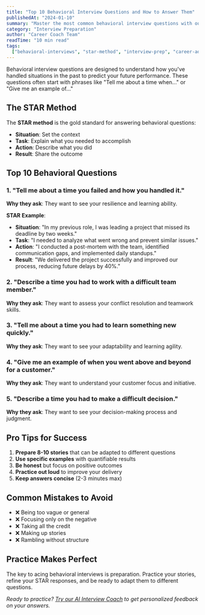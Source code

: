 ```yaml
---
title: "Top 10 Behavioral Interview Questions and How to Answer Them"
publishedAt: "2024-01-10"
summary: "Master the most common behavioral interview questions with our proven STAR method framework and example answers that will impress any interviewer."
category: "Interview Preparation"
author: "Career Coach Team"
readTime: "10 min read"
tags:
  ["behavioral-interviews", "star-method", "interview-prep", "career-advice"]
---
```


Behavioral interview questions are designed to understand how you've handled situations in the past to predict your future performance. These questions often start with phrases like "Tell me about a time when..." or "Give me an example of..."

## The STAR Method

The **STAR method** is the gold standard for answering behavioral questions:

- **Situation**: Set the context
- **Task**: Explain what you needed to accomplish
- **Action**: Describe what you did
- **Result**: Share the outcome

## Top 10 Behavioral Questions

### 1. "Tell me about a time you failed and how you handled it."

**Why they ask**: They want to see your resilience and learning ability.

**STAR Example**:

- **Situation**: "In my previous role, I was leading a project that missed its deadline by two weeks."
- **Task**: "I needed to analyze what went wrong and prevent similar issues."
- **Action**: "I conducted a post-mortem with the team, identified communication gaps, and implemented daily standups."
- **Result**: "We delivered the project successfully and improved our process, reducing future delays by 40%."

### 2. "Describe a time you had to work with a difficult team member."

**Why they ask**: They want to assess your conflict resolution and teamwork skills.

### 3. "Tell me about a time you had to learn something new quickly."

**Why they ask**: They want to see your adaptability and learning agility.

### 4. "Give me an example of when you went above and beyond for a customer."

**Why they ask**: They want to understand your customer focus and initiative.

### 5. "Describe a time you had to make a difficult decision."

**Why they ask**: They want to see your decision-making process and judgment.

## Pro Tips for Success

1. **Prepare 8-10 stories** that can be adapted to different questions
2. **Use specific examples** with quantifiable results
3. **Be honest** but focus on positive outcomes
4. **Practice out loud** to improve your delivery
5. **Keep answers concise** (2-3 minutes max)

## Common Mistakes to Avoid

- ❌ Being too vague or general
- ❌ Focusing only on the negative
- ❌ Taking all the credit
- ❌ Making up stories
- ❌ Rambling without structure

## Practice Makes Perfect

The key to acing behavioral interviews is preparation. Practice your stories, refine your STAR responses, and be ready to adapt them to different questions.

_Ready to practice? [Try our AI Interview Coach](/features#interview-coach) to get personalized feedback on your answers._
